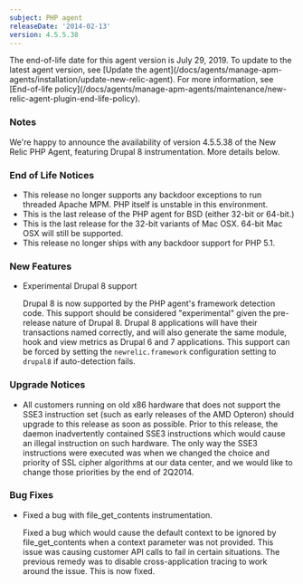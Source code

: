 ```yaml
---
subject: PHP agent
releaseDate: '2014-02-13'
version: 4.5.5.38
---
```


<Callout variant="important">
  The end-of-life date for this agent version is July 29, 2019. To update to the latest agent version, see [Update the agent](/docs/agents/manage-apm-agents/installation/update-new-relic-agent). For more information, see [End-of-life policy](/docs/agents/manage-apm-agents/maintenance/new-relic-agent-plugin-end-life-policy).
</Callout>

### Notes

We're happy to announce the availability of version 4.5.5.38 of the New Relic PHP Agent, featuring Drupal 8 instrumentation. More details below.

### End of Life Notices

* This release no longer supports any backdoor exceptions to run threaded Apache MPM. PHP itself is unstable in this environment.
* This is the last release of the PHP agent for BSD (either 32-bit or 64-bit.)
* This is the last release for the 32-bit variants of Mac OSX. 64-bit Mac OSX will still be supported.
* This release no longer ships with any backdoor support for PHP 5.1.

### New Features

* Experimental Drupal 8 support

  Drupal 8 is now supported by the PHP agent's framework detection code. This support should be considered "experimental" given the pre-release nature of Drupal 8. Drupal 8 applications will have their transactions named correctly, and will also generate the same module, hook and view metrics as Drupal 6 and 7 applications. This support can be forced by setting the `newrelic.framework` configuration setting to `drupal8` if auto-detection fails.

### Upgrade Notices

* All customers running on old x86 hardware that does not support the SSE3 instruction set (such as early releases of the AMD Opteron) should upgrade to this release as soon as possible. Prior to this release, the daemon inadvertently contained SSE3 instructions which would cause an illegal instruction on such hardware. The only way the SSE3 instructions were executed was when we changed the choice and priority of SSL cipher algorithms at our data center, and we would like to change those priorities by the end of 2Q2014.

### Bug Fixes

* Fixed a bug with file_get_contents instrumentation.

  Fixed a bug which would cause the default context to be ignored by file_get_contents when a context parameter was not provided. This issue was causing customer API calls to fail in certain situations. The previous remedy was to disable cross-application tracing to work around the issue. This is now fixed.

